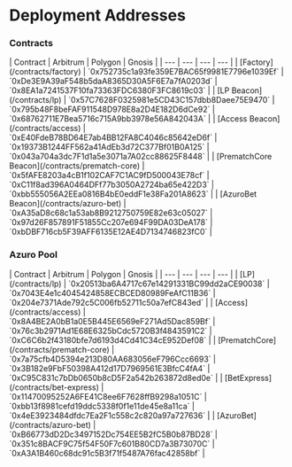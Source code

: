 # Deployment Addresses

### Contracts

<div className="mt-6 overflow-auto">
  | Contract | Arbitrum | Polygon | Gnosis |
  | --- | --- | --- | --- |
  | [Factory](/contracts/factory) | `0x752735c1a93fe359E7BAC65f9981E7796e1039Ef` | `0xDe3E9A39aF548b5daA8365D30A5F6E7a7fA0203d` | `0x8EA1a7241537F10fa73363FDC6380F3FC8619c03` |
  | [LP Beacon](/contracts/lp) | `0x57C7628F0325981e5CD43C157dbb8Daee75E9470` | `0x795b48F8beFAF911548D978E8a2D4E182D6dCe92` | `0x68762711E7Bea5716c715A9bb3978e56A842043A` |
  | [Access Beacon](/contracts/access) | `0xE40FdeB78BD64E7ab4BB12FA8C4046c85642eD6f` | `0x19373B1244FF562a41AdEb3d72C377Bf01B0A125` | `0x043a704a3dc7F1d1a5e3071a7A02cc88625F8448` |
  | [PrematchCore Beacon](/contracts/prematch-core) | `0x5fAFE8203a4cB1f102CAF7C1AC9fD500043E78cf` | `0xC11f8ad396A0464DFf77b3050A2724ba65e422D3` | `0xbb555056A2EEa0816B4bE0eddF1e38Fa201A8623` |
  | [AzuroBet Beacon](/contracts/azuro-bet) | `0xA35aD8c68c1a53ab8B9212750759E82e63c05027` | `0x97d26F857891F51855Cc207e694F99DA03DeA178` | `0xbDBF716cb5F39AFF6135E12AE4D7134746823fC0` |
</div>

### Azuro Pool

<div className="mt-6 overflow-auto">
  | Contract | Arbitrum | Polygon | Gnosis |
  | --- | --- | --- | --- |
  | [LP](/contracts/lp) | `0x20513ba6A4717c67e14291331BC99dd2aCE90038` | `0x7043E4e1c4045424858ECBCED80989FeAfC11B36` | `0x204e7371Ade792c5C006fb52711c50a7efC843ed` |
  | [Access](/contracts/access) | `0x8A4BE2A0bB1a0E5B445E6569eF271Ad5Dac859Bf` | `0x76c3b2971Ad1E68E6325bCdc5720B3f4843591C2` | `0xC6C6b2f43180bfe7d6193d4Cd41C34cE952Def08` |
  | [PrematchCore](/contracts/prematch-core) | `0x7a75cfb4D5394e213D80AA683056eF796Ccc6693` | `0x3B182e9FbF50398A412d17D7969561E3BfcC4fA4` | `0xC95C831c7bDb0650b8cD5F2a542b263872d8ed0e` |
  | [BetExpress](/contracts/bet-express) | `0x11470095252A6FE41C8ee6F7628ffB9298a1051C` | `0xbb13f8981cefd19ddc5338f0f1e11de45e8a11ca` | `0x4eE3923484dfdc7Ea2F1c558c2c820a97a727636` |
  | [AzuroBet](/contracts/azuro-bet) | `0xB66773dD2Dc3497152Dc754EE5B2fC5B0b87BD28` | `0x351c8BACF9C75f54F50F7c601B80CD7a3B73070C` | `0xA3A1B460c68dc91c5B3f71f5487A76fac42858bf` |
</div>
